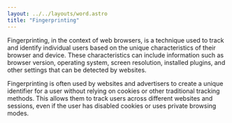 ```yaml
---
layout: ../../layouts/word.astro
title: "Fingerprinting"
---
```

Fingerprinting, in the context of web browsers, is a technique used to track and identify individual users based on the unique characteristics of their browser and device. These characteristics can include information such as browser version, operating system, screen resolution, installed plugins, and other settings that can be detected by websites.

Fingerprinting is often used by websites and advertisers to create a unique identifier for a user without relying on cookies or other traditional tracking methods. This allows them to track users across different websites and sessions, even if the user has disabled cookies or uses private browsing modes.